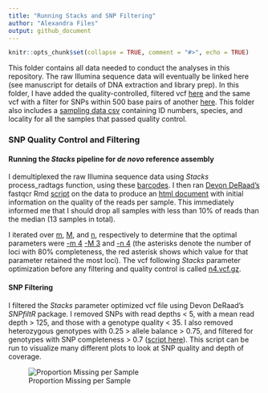 ```yaml
---
title: "Running Stacks and SNP Filtering"
author: "Alexandra Files"
output: github_document
---
```


```r
knitr::opts_chunk$set(collapse = TRUE, comment = "#>", echo = TRUE)
```

This folder contains all data needed to conduct the analyses in this repository. The raw Illumina sequence data will eventually be linked here (see manuscript for details of DNA extraction and library prep). In this folder, I have added the quality-controlled, filtered vcf [here](./Sterrhoptilus_vcf.gz) and the same vcf with a filter for SNPs within 500 base pairs of another [here](Sterrhoptilus_vcf_thinned.gz). This folder also includes a [sampling data csv](./Sterrhoptilus_SamplingData.csv) containing ID numbers, species, and locality for all the samples that passed quality control.

### SNP Quality Control and Filtering

#### Running the *Stacks* pipeline for *de novo* reference assembly

I demultiplexed the raw Illumina sequence data using *Stacks* process_radtags function, using these [barcodes](./Running_Stacks/Barcodes.txt). I then ran [Devon DeRaad's](https://github.com/DevonDeRaad) fastqcr Rmd [script](./Running_Stacks/fastqcr.Rmd) on the data to produce an [html document](./Running_Stacks/qc.html) with initial information on the quality of the reads per sample. This immediately informed me that I should drop all samples with less than 10% of reads than the median (13 samples in total).

I iterated over [m](./Running_Stacks/optimize.m.sh), [M](./Running_Stacks/optimize.bigm.sh), and [n](./Running_Stacks/optimize.n.sh), respectively to determine that the optimal parameters were [-m 4](./Running_Stacks/ParameterOptimization_m_Plot.svg) [-M 3](./Running_Stacks/ParameterOptimization_BigM_Plot.svg) and [-n 4](./Running_Stacks/ParameterOptimization_n_Plot.svg) (the asterisks denote the number of loci with 80% completeness, the red asterisk shows which value for that parameter retained the most loci). The vcf following *Stacks* parameter optimization before any filtering and quality control is called [n4.vcf.gz](./Running_Stacks/n4.vcf.gz).

#### SNP Filtering

I filtered the *Stacks* parameter optimized vcf file using Devon DeRaad's *SNPfiltR* package. I removed SNPs with read depths < 5, with a mean read depth > 125, and those with a genotype quality < 35. I also removed heterozygous genotypes with 0.25 > allele balance > 0.75, and filtered for genotypes with SNP completeness > 0.7 ([script here](./QC_and_Filtering/Sterrhoptilus_SNPfiltering.R)). This script can be run to visualize many different plots to look at SNP quality and depth of coverage.

![Proportion Missing per Sample](./QC_and_Filtering/ProportionMissingData_bySample.svg)

